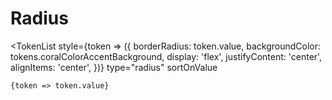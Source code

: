 
<Meta title="Design Tokens/Radius" />

# Radius

<Divider />

<TokenList
	style={token => ({
		borderRadius: token.value,
		backgroundColor: tokens.coralColorAccentBackground,
		display: 'flex',
		justifyContent: 'center',
		alignItems: 'center',
	})}
	type="radius"
	sortOnValue
>
	{token => token.value}
</TokenList>
